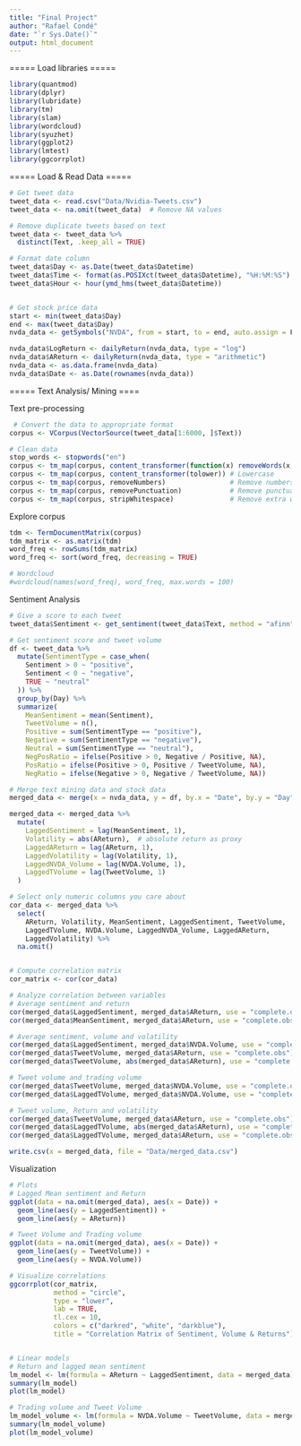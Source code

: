 ```yaml
---
title: "Final Project"
author: "Rafael Condé"
date: "`r Sys.Date()`"
output: html_document
---
```


===== Load libraries =====
```r
library(quantmod)
library(dplyr)
library(lubridate)
library(tm)
library(slam)
library(wordcloud)
library(syuzhet)
library(ggplot2)
library(lmtest)
library(ggcorrplot)
```


===== Load & Read Data =====
```r
# Get tweet data 
tweet_data <- read.csv("Data/Nvidia-Tweets.csv")
tweet_data <- na.omit(tweet_data)  # Remove NA values

# Remove duplicate tweets based on text
tweet_data <- tweet_data %>%
  distinct(Text, .keep_all = TRUE)

# Format date column
tweet_data$Day <- as.Date(tweet_data$Datetime)
tweet_data$Time <- format(as.POSIXct(tweet_data$Datetime), "%H:%M:%S")
tweet_data$Hour <- hour(ymd_hms(tweet_data$Datetime))


# Get stock price data 
start <- min(tweet_data$Day)
end <- max(tweet_data$Day)
nvda_data <- getSymbols("NVDA", from = start, to = end, auto.assign = F)

nvda_data$LogReturn <- dailyReturn(nvda_data, type = "log")
nvda_data$AReturn <- dailyReturn(nvda_data, type = "arithmetic")
nvda_data <- as.data.frame(nvda_data)
nvda_data$Date <- as.Date(rownames(nvda_data))

```



===== Text Analysis/ Mining ====

Text pre-processing
```r
 # Convert the data to appropriate format
corpus <- VCorpus(VectorSource(tweet_data[1:6000, ]$Text))

# Clean data
stop_words <- stopwords("en")
corpus <- tm_map(corpus, content_transformer(function(x) removeWords(x, stop_words)))  # Remove stop words
corpus <- tm_map(corpus, content_transformer(tolower)) # Lowercase
corpus <- tm_map(corpus, removeNumbers)                # Remove numbers
corpus <- tm_map(corpus, removePunctuation)            # Remove punctuation
corpus <- tm_map(corpus, stripWhitespace)              # Remove extra whitespace
```

Explore corpus
```r
tdm <- TermDocumentMatrix(corpus)
tdm_matrix <- as.matrix(tdm)
word_freq <- rowSums(tdm_matrix)
word_freq <- sort(word_freq, decreasing = TRUE)

# Wordcloud
#wordcloud(names(word_freq), word_freq, max.words = 100)
```

Sentiment Analysis
```r
# Give a score to each tweet
tweet_data$Sentiment <- get_sentiment(tweet_data$Text, method = "afinn")

# Get sentiment score and tweet volume
df <- tweet_data %>%
  mutate(SentimentType = case_when(
    Sentiment > 0 ~ "positive",
    Sentiment < 0 ~ "negative",
    TRUE ~ "neutral"
  )) %>%
  group_by(Day) %>%
  summarize(
    MeanSentiment = mean(Sentiment),
    TweetVolume = n(),
    Positive = sum(SentimentType == "positive"),
    Negative = sum(SentimentType == "negative"),
    Neutral = sum(SentimentType == "neutral"),
    NegPosRatio = ifelse(Positive > 0, Negative / Positive, NA),
    PosRatio = ifelse(Positive > 0, Positive / TweetVolume, NA),
    NegRatio = ifelse(Negative > 0, Negative / TweetVolume, NA)) 

# Merge text mining data and stock data
merged_data <- merge(x = nvda_data, y = df, by.x = "Date", by.y = "Day", all.y = T)

merged_data <- merged_data %>%
  mutate(
    LaggedSentiment = lag(MeanSentiment, 1),
    Volatility = abs(AReturn),  # absolute return as proxy
    LaggedAReturn = lag(AReturn, 1),
    LaggedVolatility = lag(Volatility, 1),
    LaggedNVDA_Volume = lag(NVDA.Volume, 1),
    LaggedTVolume = lag(TweetVolume, 1)
  )

# Select only numeric columns you care about
cor_data <- merged_data %>%
  select(
    AReturn, Volatility, MeanSentiment, LaggedSentiment, TweetVolume,
    LaggedTVolume, NVDA.Volume, LaggedNVDA_Volume, LaggedAReturn,
    LaggedVolatility) %>%
  na.omit()


# Compute correlation matrix
cor_matrix <- cor(cor_data)

# Analyze correlation between variables
# Average sentiment and return
cor(merged_data$LaggedSentiment, merged_data$AReturn, use = "complete.obs")  # 1 lag
cor(merged_data$MeanSentiment, merged_data$AReturn, use = "complete.obs")

# Average sentiment, volume and volatility 
cor(merged_data$LaggedSentiment, merged_data$NVDA.Volume, use = "complete.obs")  # 1 lag
cor(merged_data$TweetVolume, merged_data$AReturn, use = "complete.obs") 
cor(merged_data$TweetVolume, abs(merged_data$AReturn), use = "complete.obs") # Vol

# Tweet volume and trading volume
cor(merged_data$TweetVolume, merged_data$NVDA.Volume, use = "complete.obs")
cor(merged_data$LaggedTVolume, merged_data$NVDA.Volume, use = "complete.obs")  # 1 lag

# Tweet volume, Return and volatility
cor(merged_data$TweetVolume, merged_data$AReturn, use = "complete.obs")
cor(merged_data$LaggedTVolume, abs(merged_data$AReturn), use = "complete.obs")  # 1 lag
cor(merged_data$LaggedTVolume, merged_data$AReturn, use = "complete.obs")  # 1 lag

write.csv(x = merged_data, file = "Data/merged_data.csv")

```

Visualization
```r
# Plots 
# Lagged Mean sentiment and Return
ggplot(data = na.omit(merged_data), aes(x = Date)) +
  geom_line(aes(y = LaggedSentiment)) +
  geom_line(aes(y = AReturn))

# Tweet Volume and Trading volume
ggplot(data = na.omit(merged_data), aes(x = Date)) +
  geom_line(aes(y = TweetVolume)) +
  geom_line(aes(y = NVDA.Volume))

# Visualize correlations
ggcorrplot(cor_matrix, 
           method = "circle", 
           type = "lower", 
           lab = TRUE, 
           tl.cex = 10,
           colors = c("darkred", "white", "darkblue"),
           title = "Correlation Matrix of Sentiment, Volume & Returns")


# Linear models
# Return and lagged mean sentiment
lm_model <- lm(formula = AReturn ~ LaggedSentiment, data = merged_data)
summary(lm_model)
plot(lm_model)

# Trading volume and Tweet Volume
lm_model_volume <- lm(formula = NVDA.Volume ~ TweetVolume, data = merged_data)
summary(lm_model_volume)
plot(lm_model_volume)

```
